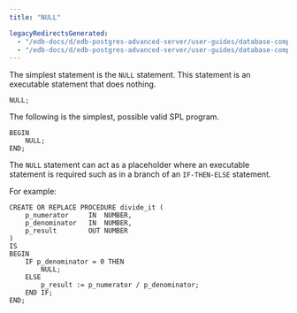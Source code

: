 ```yaml
---
title: "NULL"

legacyRedirectsGenerated:
  - "/edb-docs/d/edb-postgres-advanced-server/user-guides/database-compatibility-stored-procedural-language-guide/13/null.html"
  - "/edb-docs/d/edb-postgres-advanced-server/user-guides/database-compatibility-stored-procedural-language-guide/latest/null.html"
---
```


<div id="null" class="registered_link"></div>

The simplest statement is the `NULL` statement. This statement is an executable statement that does nothing.

```text
NULL;
```

The following is the simplest, possible valid SPL program.

```text
BEGIN
    NULL;
END;
```

The `NULL` statement can act as a placeholder where an executable statement is required such as in a branch of an `IF-THEN-ELSE` statement.

For example:

```text
CREATE OR REPLACE PROCEDURE divide_it (
    p_numerator     IN  NUMBER,
    p_denominator   IN  NUMBER,
    p_result        OUT NUMBER
)
IS
BEGIN
    IF p_denominator = 0 THEN
        NULL;
    ELSE
        p_result := p_numerator / p_denominator;
    END IF;
END;
```

